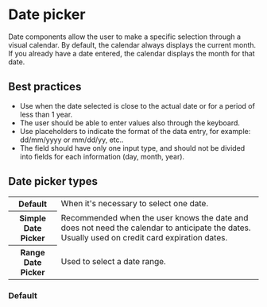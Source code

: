 
# Date picker

Date components allow the user to make a specific selection through a visual calendar. By default, the calendar always displays the current month. If you already have a date entered, the calendar displays the month for that date.

## Best practices

- Use when the date selected is close to the actual date or for a period of less than 1 year.
- The user should be able to enter values also through the keyboard.
- Use placeholders to indicate the format of the data entry, for example: dd/mm/yyyy or mm/dd/yy, etc..
- The field should have only one input type, and should not be divided into fields for each information (day, month, year).

## Date picker types

<table>
  <tbody>
    <tr>
      <th width={160}>Default</th>
      <td>When it's necessary to select one date.</td>
    </tr>
    <tr>
      <th>Simple Date Picker</th>
      <td>
        Recommended when the user knows the date and does not need the calendar to anticipate the dates. Usually used on
        credit card expiration dates.
      </td>
    </tr>
    <tr>
      <th>Range Date Picker</th>
      <td>Used to select a date range.</td>
    </tr>
  </tbody>
</table>

### Default

<Demo src='pages/components/date-picker/DatePickerExample' />
